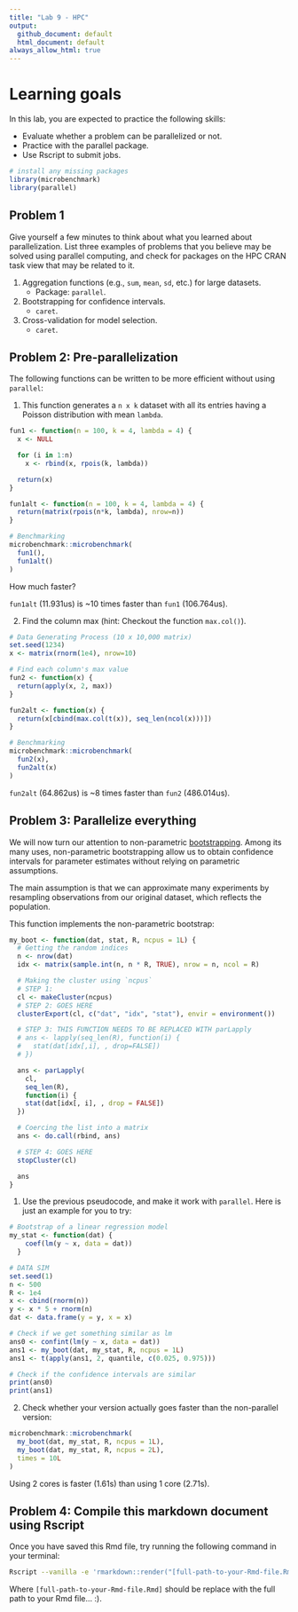 ```yaml
---
title: "Lab 9 - HPC"
output: 
  github_document: default
  html_document: default
always_allow_html: true
---
```


# Learning goals

In this lab, you are expected to practice the following skills:

- Evaluate whether a problem can be parallelized or not.
- Practice with the parallel package.
- Use Rscript to submit jobs.

```r
# install any missing packages
library(microbenchmark)
library(parallel)
```

## Problem 1

Give yourself a few minutes to think about what you learned about parallelization. List three
examples of problems that you believe may be solved using parallel computing,
and check for packages on the HPC CRAN task view that may be related to it.

1. Aggregation functions (e.g., `sum`, `mean`, `sd`, etc.) for large datasets.
    - Package: `parallel`.
2. Bootstrapping for confidence intervals.
    - `caret`.
3. Cross-validation for model selection.
    - `caret`.

## Problem 2: Pre-parallelization

The following functions can be written to be more efficient without using
`parallel`:

1. This function generates a `n x k` dataset with all its entries having a Poisson distribution with mean `lambda`.

```r
fun1 <- function(n = 100, k = 4, lambda = 4) {
  x <- NULL

  for (i in 1:n)
    x <- rbind(x, rpois(k, lambda))

  return(x)
}

fun1alt <- function(n = 100, k = 4, lambda = 4) {
  return(matrix(rpois(n*k, lambda), nrow=n))
}

# Benchmarking
microbenchmark::microbenchmark(
  fun1(),
  fun1alt()
)
```

How much faster?

`fun1alt` (11.931us) is ~10 times faster than `fun1` (106.764us).


2.  Find the column max (hint: Checkout the function `max.col()`).

```r
# Data Generating Process (10 x 10,000 matrix)
set.seed(1234)
x <- matrix(rnorm(1e4), nrow=10)

# Find each column's max value
fun2 <- function(x) {
  return(apply(x, 2, max))
}

fun2alt <- function(x) {
  return(x[cbind(max.col(t(x)), seq_len(ncol(x)))])
}

# Benchmarking
microbenchmark::microbenchmark(
  fun2(x),
  fun2alt(x)
)
```

`fun2alt` (64.862us) is ~8 times faster than `fun2` (486.014us).


## Problem 3: Parallelize everything

We will now turn our attention to non-parametric 
[bootstrapping](https://en.wikipedia.org/wiki/Bootstrapping_(statistics)).
Among its many uses, non-parametric bootstrapping allow us to obtain confidence
intervals for parameter estimates without relying on parametric assumptions.

The main assumption is that we can approximate many experiments by resampling
observations from our original dataset, which reflects the population. 

This function implements the non-parametric bootstrap:

```r
my_boot <- function(dat, stat, R, ncpus = 1L) {
  # Getting the random indices
  n <- nrow(dat)
  idx <- matrix(sample.int(n, n * R, TRUE), nrow = n, ncol = R)

  # Making the cluster using `ncpus`
  # STEP 1:
  cl <- makeCluster(ncpus)
  # STEP 2: GOES HERE
  clusterExport(cl, c("dat", "idx", "stat"), envir = environment())

  # STEP 3: THIS FUNCTION NEEDS TO BE REPLACED WITH parLapply
  # ans <- lapply(seq_len(R), function(i) {
  #   stat(dat[idx[,i], , drop=FALSE])
  # })

  ans <- parLapply(
    cl,
    seq_len(R),
    function(i) {
    stat(dat[idx[, i], , drop = FALSE])
  })

  # Coercing the list into a matrix
  ans <- do.call(rbind, ans)

  # STEP 4: GOES HERE
  stopCluster(cl)

  ans
}
```

1. Use the previous pseudocode, and make it work with `parallel`. Here is just an example for you to try:

```r
# Bootstrap of a linear regression model
my_stat <- function(dat) {
    coef(lm(y ~ x, data = dat))
  }

# DATA SIM
set.seed(1)
n <- 500
R <- 1e4
x <- cbind(rnorm(n))
y <- x * 5 + rnorm(n)
dat <- data.frame(y = y, x = x)

# Check if we get something similar as lm
ans0 <- confint(lm(y ~ x, data = dat))
ans1 <- my_boot(dat, my_stat, R, ncpus = 1L)
ans1 <- t(apply(ans1, 2, quantile, c(0.025, 0.975)))

# Check if the confidence intervals are similar
print(ans0)
print(ans1)
```

2. Check whether your version actually goes faster than the non-parallel version:

```r
microbenchmark::microbenchmark(
  my_boot(dat, my_stat, R, ncpus = 1L),
  my_boot(dat, my_stat, R, ncpus = 2L),
  times = 10L
)
```

Using 2 cores is faster (1.61s) than using 1 core (2.71s).

## Problem 4: Compile this markdown document using Rscript

Once you have saved this Rmd file, try running the following command
in your terminal:

```bash
Rscript --vanilla -e 'rmarkdown::render("[full-path-to-your-Rmd-file.Rmd]")' &
```

Where `[full-path-to-your-Rmd-file.Rmd]` should be replace with the full path to
your Rmd file... :).


